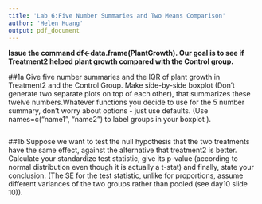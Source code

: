 ```yaml
---
title: 'Lab 6:Five Number Summaries and Two Means Comparison'
author: 'Helen Huang'
output: pdf_document
---
```


**Issue the command df<-data.frame(PlantGrowth). Our goal is to see if Treatment2 helped plant growth compared with the Control group.**



##1a Give five number summaries and the IQR of plant growth in Treatment2 and the Control Group. Make side-by-side boxplot (Don't generate two separate plots on top of each other), that summarizes these twelve numbers.Whatever functions you decide to use for the 5 number summary, don't worry about options - just use defaults. (Use names=c("name1", "name2") to label groups in your boxplot ).

```r

```


##1b Suppose we want to test the null hypothesis that the two treatments have the same effect, against the alternative that treatment2 is better. Calculate your standardize test statistic, give its p-value (according to normal distribution even though it is actually a t-stat) and finally, state your conclusion. (The SE for the test statistic, unlike for proportions, assume different variances of the two groups rather than pooled (see day10 slide 10)).
```r

```



